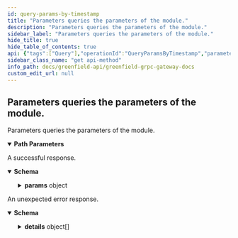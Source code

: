 ```yaml
---
id: query-params-by-timestamp
title: "Parameters queries the parameters of the module."
description: "Parameters queries the parameters of the module."
sidebar_label: "Parameters queries the parameters of the module."
hide_title: true
hide_table_of_contents: true
api: {"tags":["Query"],"operationId":"QueryParamsByTimestamp","parameters":[{"name":"timestamp","in":"path","description":"the timestamp of the block time you want to query","required":true,"schema":{"type":"string","format":"int64"}}],"responses":{"200":{"description":"A successful response.","content":{"*/*":{"schema":{"type":"object","properties":{"params":{"type":"object","properties":{"versioned_params":{"type":"object","properties":{"max_segment_size":{"title":"max_segment_size is the maximum size of a segment. default: 16M","type":"string","format":"uint64"},"redundant_data_chunk_num":{"title":"redundant_data_check_num is the num of data chunks of EC redundancy algorithm","type":"integer","format":"int64"},"redundant_parity_chunk_num":{"title":"redundant_data_check_num is the num of parity chunks of EC redundancy algorithm","type":"integer","format":"int64"},"min_charge_size":{"title":"min_charge_size is the minimum charge size of the payload, objects smaller than this size will be charged as this size","type":"string","format":"uint64"}},"description":"VersionedParams defines the parameters for the storage module with multi version, each version store with different timestamp."},"max_payload_size":{"title":"max_payload_size is the maximum size of the payload, default: 2G","type":"string","format":"uint64"},"mirror_bucket_relayer_fee":{"title":"relayer fee for the mirror bucket tx","type":"string"},"mirror_bucket_ack_relayer_fee":{"title":"relayer fee for the ACK or FAIL_ACK package of the mirror bucket tx","type":"string"},"mirror_object_relayer_fee":{"title":"relayer fee for the mirror object tx","type":"string"},"mirror_object_ack_relayer_fee":{"title":"Relayer fee for the ACK or FAIL_ACK package of the mirror object tx","type":"string"},"mirror_group_relayer_fee":{"title":"relayer fee for the mirror object tx","type":"string"},"mirror_group_ack_relayer_fee":{"title":"Relayer fee for the ACK or FAIL_ACK package of the mirror object tx","type":"string"},"max_buckets_per_account":{"title":"The maximum number of buckets that can be created per account","type":"integer","format":"int64"},"discontinue_counting_window":{"title":"The window to count the discontinued objects or buckets","type":"string","format":"uint64"},"discontinue_object_max":{"title":"The max objects can be requested in a window","type":"string","format":"uint64"},"discontinue_bucket_max":{"title":"The max buckets can be requested in a window","type":"string","format":"uint64"},"discontinue_confirm_period":{"title":"The object will be deleted after the confirm period in seconds","type":"string","format":"int64"},"discontinue_deletion_max":{"title":"The max delete objects in each end block","type":"string","format":"uint64"},"stale_policy_cleanup_max":{"title":"The max number for deleting policy in each end block","type":"string","format":"uint64"}},"description":"params holds all the parameters of this module."}},"description":"QueryVersionedParamsResponse is response type for the Query/Params RPC method with timestamp."}}}},"default":{"description":"An unexpected error response.","content":{"*/*":{"schema":{"type":"object","properties":{"error":{"type":"string"},"code":{"type":"integer","format":"int32"},"message":{"type":"string"},"details":{"type":"array","items":{"type":"object","properties":{"type_url":{"type":"string"},"value":{"pattern":"^(?:[A-Za-z0-9+/]{4})*(?:[A-Za-z0-9+/]{2}==|[A-Za-z0-9+/]{3}=)?$","type":"string","format":"byte"}}}}}}}}}},"description":"Parameters queries the parameters of the module.","method":"get","path":"/greenfield/storage/params/{timestamp}","servers":[{"url":"https://gnfd-testnet-fullnode-tendermint-us.bnbchain.org"}],"info":{"title":"Greenfield - gRPC Gateway docs","description":"A REST interface for state queries","version":"1.0.0"},"postman":{"name":"Parameters queries the parameters of the module.","description":{"type":"text/plain"},"url":{"path":["greenfield","storage","params",":timestamp"],"host":["{{baseUrl}}"],"query":[],"variable":[{"disabled":false,"description":{"content":"(Required) the timestamp of the block time you want to query","type":"text/plain"},"type":"any","value":"","key":"timestamp"}]},"header":[{"key":"Accept","value":"*/*"}],"method":"GET"}}
sidebar_class_name: "get api-method"
info_path: docs/greenfield-api/greenfield-grpc-gateway-docs
custom_edit_url: null
---
```



## Parameters queries the parameters of the module.



Parameters queries the parameters of the module.

<details style={{"marginBottom":"1rem"}} data-collapsed={false} open={true}><summary style={{}}><strong>Path Parameters</strong></summary><div><ul><ParamsItem className={"paramsItem"} param={{"name":"timestamp","in":"path","description":"the timestamp of the block time you want to query","required":true,"schema":{"type":"string","format":"int64"}}}></ParamsItem></ul></div></details><div><ApiTabs><TabItem label={"200"} value={"200"}><div>

A successful response.

</div><div><MimeTabs schemaType={"response"}><TabItem label={"*/*"} value={"*/*"}><SchemaTabs><TabItem label={"Schema"} value={"Schema"}><details style={{}} data-collapsed={false} open={true}><summary style={{"textAlign":"left"}}><strong>Schema</strong></summary><div style={{"textAlign":"left","marginLeft":"1rem"}}></div><ul style={{"marginLeft":"1rem"}}><SchemaItem collapsible={true} className={"schemaItem"}><details style={{}}><summary style={{}}><strong>params</strong><span style={{"opacity":"0.6"}}> object</span></summary><div style={{"marginLeft":"1rem"}}><div style={{"marginTop":".5rem","marginBottom":".5rem"}}>

params holds all the parameters of this module.

</div><SchemaItem collapsible={true} className={"schemaItem"}><details style={{}}><summary style={{}}><strong>versioned_params</strong><span style={{"opacity":"0.6"}}> object</span></summary><div style={{"marginLeft":"1rem"}}><div style={{"marginTop":".5rem","marginBottom":".5rem"}}>

VersionedParams defines the parameters for the storage module with multi version, each version store with different timestamp.

</div><SchemaItem collapsible={false} name={"max_segment_size"} required={false} schemaName={"uint64"} qualifierMessage={undefined} schema={{"title":"max_segment_size is the maximum size of a segment. default: 16M","type":"string","format":"uint64"}}></SchemaItem><SchemaItem collapsible={false} name={"redundant_data_chunk_num"} required={false} schemaName={"int64"} qualifierMessage={undefined} schema={{"title":"redundant_data_check_num is the num of data chunks of EC redundancy algorithm","type":"integer","format":"int64"}}></SchemaItem><SchemaItem collapsible={false} name={"redundant_parity_chunk_num"} required={false} schemaName={"int64"} qualifierMessage={undefined} schema={{"title":"redundant_data_check_num is the num of parity chunks of EC redundancy algorithm","type":"integer","format":"int64"}}></SchemaItem><SchemaItem collapsible={false} name={"min_charge_size"} required={false} schemaName={"uint64"} qualifierMessage={undefined} schema={{"title":"min_charge_size is the minimum charge size of the payload, objects smaller than this size will be charged as this size","type":"string","format":"uint64"}}></SchemaItem></div></details></SchemaItem><SchemaItem collapsible={false} name={"max_payload_size"} required={false} schemaName={"uint64"} qualifierMessage={undefined} schema={{"title":"max_payload_size is the maximum size of the payload, default: 2G","type":"string","format":"uint64"}}></SchemaItem><SchemaItem collapsible={false} name={"mirror_bucket_relayer_fee"} required={false} schemaName={"relayer fee for the mirror bucket tx"} qualifierMessage={undefined} schema={{"title":"relayer fee for the mirror bucket tx","type":"string"}}></SchemaItem><SchemaItem collapsible={false} name={"mirror_bucket_ack_relayer_fee"} required={false} schemaName={"relayer fee for the ACK or FAIL_ACK package of the mirror bucket tx"} qualifierMessage={undefined} schema={{"title":"relayer fee for the ACK or FAIL_ACK package of the mirror bucket tx","type":"string"}}></SchemaItem><SchemaItem collapsible={false} name={"mirror_object_relayer_fee"} required={false} schemaName={"relayer fee for the mirror object tx"} qualifierMessage={undefined} schema={{"title":"relayer fee for the mirror object tx","type":"string"}}></SchemaItem><SchemaItem collapsible={false} name={"mirror_object_ack_relayer_fee"} required={false} schemaName={"Relayer fee for the ACK or FAIL_ACK package of the mirror object tx"} qualifierMessage={undefined} schema={{"title":"Relayer fee for the ACK or FAIL_ACK package of the mirror object tx","type":"string"}}></SchemaItem><SchemaItem collapsible={false} name={"mirror_group_relayer_fee"} required={false} schemaName={"relayer fee for the mirror object tx"} qualifierMessage={undefined} schema={{"title":"relayer fee for the mirror object tx","type":"string"}}></SchemaItem><SchemaItem collapsible={false} name={"mirror_group_ack_relayer_fee"} required={false} schemaName={"Relayer fee for the ACK or FAIL_ACK package of the mirror object tx"} qualifierMessage={undefined} schema={{"title":"Relayer fee for the ACK or FAIL_ACK package of the mirror object tx","type":"string"}}></SchemaItem><SchemaItem collapsible={false} name={"max_buckets_per_account"} required={false} schemaName={"int64"} qualifierMessage={undefined} schema={{"title":"The maximum number of buckets that can be created per account","type":"integer","format":"int64"}}></SchemaItem><SchemaItem collapsible={false} name={"discontinue_counting_window"} required={false} schemaName={"uint64"} qualifierMessage={undefined} schema={{"title":"The window to count the discontinued objects or buckets","type":"string","format":"uint64"}}></SchemaItem><SchemaItem collapsible={false} name={"discontinue_object_max"} required={false} schemaName={"uint64"} qualifierMessage={undefined} schema={{"title":"The max objects can be requested in a window","type":"string","format":"uint64"}}></SchemaItem><SchemaItem collapsible={false} name={"discontinue_bucket_max"} required={false} schemaName={"uint64"} qualifierMessage={undefined} schema={{"title":"The max buckets can be requested in a window","type":"string","format":"uint64"}}></SchemaItem><SchemaItem collapsible={false} name={"discontinue_confirm_period"} required={false} schemaName={"int64"} qualifierMessage={undefined} schema={{"title":"The object will be deleted after the confirm period in seconds","type":"string","format":"int64"}}></SchemaItem><SchemaItem collapsible={false} name={"discontinue_deletion_max"} required={false} schemaName={"uint64"} qualifierMessage={undefined} schema={{"title":"The max delete objects in each end block","type":"string","format":"uint64"}}></SchemaItem><SchemaItem collapsible={false} name={"stale_policy_cleanup_max"} required={false} schemaName={"uint64"} qualifierMessage={undefined} schema={{"title":"The max number for deleting policy in each end block","type":"string","format":"uint64"}}></SchemaItem></div></details></SchemaItem></ul></details></TabItem><TabItem label={"Example (from schema)"} value={"Example (from schema)"}><ResponseSamples responseExample={"{\n  \"params\": {\n    \"versioned_params\": {\n      \"max_segment_size\": \"string\",\n      \"redundant_data_chunk_num\": 0,\n      \"redundant_parity_chunk_num\": 0,\n      \"min_charge_size\": \"string\"\n    },\n    \"max_payload_size\": \"string\",\n    \"mirror_bucket_relayer_fee\": \"string\",\n    \"mirror_bucket_ack_relayer_fee\": \"string\",\n    \"mirror_object_relayer_fee\": \"string\",\n    \"mirror_object_ack_relayer_fee\": \"string\",\n    \"mirror_group_relayer_fee\": \"string\",\n    \"mirror_group_ack_relayer_fee\": \"string\",\n    \"max_buckets_per_account\": 0,\n    \"discontinue_counting_window\": \"string\",\n    \"discontinue_object_max\": \"string\",\n    \"discontinue_bucket_max\": \"string\",\n    \"discontinue_confirm_period\": \"string\",\n    \"discontinue_deletion_max\": \"string\",\n    \"stale_policy_cleanup_max\": \"string\"\n  }\n}"} language={"json"}></ResponseSamples></TabItem></SchemaTabs></TabItem></MimeTabs></div></TabItem><TabItem label={"default"} value={"default"}><div>

An unexpected error response.

</div><div><MimeTabs schemaType={"response"}><TabItem label={"*/*"} value={"*/*"}><SchemaTabs><TabItem label={"Schema"} value={"Schema"}><details style={{}} data-collapsed={false} open={true}><summary style={{"textAlign":"left"}}><strong>Schema</strong></summary><div style={{"textAlign":"left","marginLeft":"1rem"}}></div><ul style={{"marginLeft":"1rem"}}><SchemaItem collapsible={false} name={"error"} required={false} schemaName={"string"} qualifierMessage={undefined} schema={{"type":"string"}}></SchemaItem><SchemaItem collapsible={false} name={"code"} required={false} schemaName={"int32"} qualifierMessage={undefined} schema={{"type":"integer","format":"int32"}}></SchemaItem><SchemaItem collapsible={false} name={"message"} required={false} schemaName={"string"} qualifierMessage={undefined} schema={{"type":"string"}}></SchemaItem><SchemaItem collapsible={true} className={"schemaItem"}><details style={{}}><summary style={{}}><strong>details</strong><span style={{"opacity":"0.6"}}> object[]</span></summary><div style={{"marginLeft":"1rem"}}><li><div style={{"fontSize":"var(--ifm-code-font-size)","opacity":"0.6","marginLeft":"-.5rem","paddingBottom":".5rem"}}>Array [</div></li><SchemaItem collapsible={false} name={"type_url"} required={false} schemaName={"string"} qualifierMessage={undefined} schema={{"type":"string"}}></SchemaItem><SchemaItem collapsible={false} name={"value"} required={false} schemaName={"byte"} qualifierMessage={"**Possible values:** Value must match regular expression `^(?:[A-Za-z0-9+/]{4})*(?:[A-Za-z0-9+/]{2}==|[A-Za-z0-9+/]{3}=)?$`"} schema={{"pattern":"^(?:[A-Za-z0-9+/]{4})*(?:[A-Za-z0-9+/]{2}==|[A-Za-z0-9+/]{3}=)?$","type":"string","format":"byte"}}></SchemaItem><li><div style={{"fontSize":"var(--ifm-code-font-size)","opacity":"0.6","marginLeft":"-.5rem"}}>]</div></li></div></details></SchemaItem></ul></details></TabItem><TabItem label={"Example (from schema)"} value={"Example (from schema)"}><ResponseSamples responseExample={"{\n  \"error\": \"string\",\n  \"code\": 0,\n  \"message\": \"string\",\n  \"details\": [\n    {\n      \"type_url\": \"string\",\n      \"value\": \"string\"\n    }\n  ]\n}"} language={"json"}></ResponseSamples></TabItem></SchemaTabs></TabItem></MimeTabs></div></TabItem></ApiTabs></div>
      
